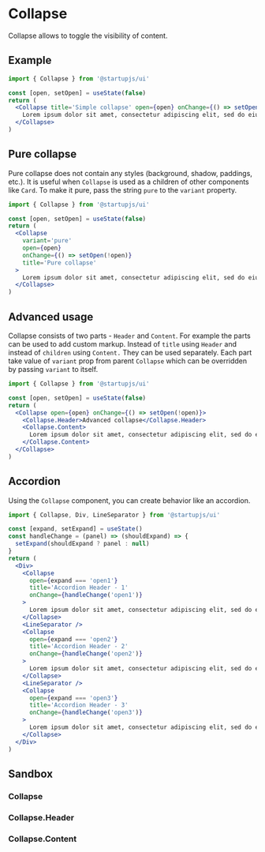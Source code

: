 
# Collapse

Collapse allows to toggle the visibility of content.

## Example

```jsx
import { Collapse } from '@startupjs/ui'
```

```jsx example
const [open, setOpen] = useState(false)
return (
  <Collapse title='Simple collapse' open={open} onChange={() => setOpen(!open)}>
    Lorem ipsum dolor sit amet, consectetur adipiscing elit, sed do eiusmod tempor incididunt ut labore et dolore magna aliqua. Ut enim ad minim veniam, quis nostrud exercitation ullamco laboris nisi ut aliquip ex ea commodo consequat. Duis aute irure dolor in reprehenderit in voluptate velit esse cillum dolore eu fugiat nulla pariatur. Excepteur sint occaecat cupidatat non proident, sunt in culpa qui officia deserunt mollit anim id est laborum
  </Collapse>
)
```

## Pure collapse

Pure collapse does not contain any styles (background, shadow, paddings, etc.). It is useful when `Collapse` is used as a children of other components like `Card`. To make it pure, pass the string `pure` to the `variant` property.

```jsx
import { Collapse } from '@startupjs/ui'
```

```jsx example
const [open, setOpen] = useState(false)
return (
  <Collapse
    variant='pure'
    open={open}
    onChange={() => setOpen(!open)}
    title='Pure collapse'
  >
    Lorem ipsum dolor sit amet, consectetur adipiscing elit, sed do eiusmod tempor incididunt ut labore et dolore magna aliqua. Ut enim ad minim veniam, quis nostrud exercitation ullamco laboris nisi ut aliquip ex ea commodo consequat. Duis aute irure dolor in reprehenderit in voluptate velit esse cillum dolore eu fugiat nulla pariatur. Excepteur sint occaecat cupidatat non proident, sunt in culpa qui officia deserunt mollit anim id est laborum
  </Collapse>
)
```

## Advanced usage

Collapse consists of two parts - `Header` and `Content`. For example the parts can be used to add custom markup. Instead of `title` using `Header` and instead of `children` using `Content.` They can be used separately. Each part take value of `variant` prop from parent `Collapse` which can be overridden by passing `variant` to itself.

```jsx
import { Collapse } from '@startupjs/ui'
```

```jsx example
const [open, setOpen] = useState(false)
return (
  <Collapse open={open} onChange={() => setOpen(!open)}>
    <Collapse.Header>Advanced collapse</Collapse.Header>
    <Collapse.Content>
      Lorem ipsum dolor sit amet, consectetur adipiscing elit, sed do eiusmod tempor incididunt ut labore et dolore magna aliqua. Ut enim ad minim veniam, quis nostrud exercitation ullamco laboris nisi ut aliquip ex ea commodo consequat. Duis aute irure dolor in reprehenderit in voluptate velit esse cillum dolore eu fugiat nulla pariatur. Excepteur sint occaecat cupidatat non proident, sunt in culpa qui officia deserunt mollit anim id est laborum
    </Collapse.Content>
  </Collapse>
)
```

## Accordion

Using the `Collapse` component, you can create behavior like an accordion.

```jsx
import { Collapse, Div, LineSeparator } from '@startupjs/ui'
```

```jsx example
const [expand, setExpand] = useState()
const handleChange = (panel) => (shouldExpand) => {
  setExpand(shouldExpand ? panel : null)
}
return (
  <Div>
    <Collapse
      open={expand === 'open1'}
      title='Accordion Header - 1'
      onChange={handleChange('open1')}
    >
      Lorem ipsum dolor sit amet, consectetur adipiscing elit, sed do eiusmod tempor incididunt ut labore et dolore magna aliqua. Ut enim ad minim veniam, quis nostrud exercitation ullamco.
    </Collapse>
    <LineSeparator />
    <Collapse
      open={expand === 'open2'}
      title='Accordion Header - 2'
      onChange={handleChange('open2')}
    >
      Lorem ipsum dolor sit amet, consectetur adipiscing elit, sed do eiusmod tempor incididunt ut labore et dolore magna aliqua. Ut enim ad minim veniam, quis nostrud exercitation ullamco.
    </Collapse>
    <LineSeparator />
    <Collapse
      open={expand === 'open3'}
      title='Accordion Header - 3'
      onChange={handleChange('open3')}
    >
      Lorem ipsum dolor sit amet, consectetur adipiscing elit, sed do eiusmod tempor incididunt ut labore et dolore magna aliqua. Ut enim ad minim veniam, quis nostrud exercitation ullamco.
    </Collapse>
  </Div>
)
```

## Sandbox

### Collapse

<Sandbox Component={Collapse} />

### Collapse.Header

<Sandbox Component={Collapse.Header} />

### Collapse.Content

<Sandbox Component={Collapse.Content} />
